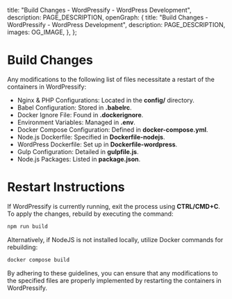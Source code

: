 
  title: "Build Changes - WordPressify - WordPress Development",
  description: PAGE_DESCRIPTION,
  openGraph: {
    title: "Build Changes - WordPressify - WordPress Development",
    description: PAGE_DESCRIPTION,
    images: OG_IMAGE,
  },
};

# Build Changes

Any modifications to the following list of files necessitate a restart of the containers in WordPressify:

- Nginx & PHP Configurations: Located in the **config/** directory.
- Babel Configuration: Stored in **.babelrc**.
- Docker Ignore File: Found in **.dockerignore**.
- Environment Variables: Managed in **.env**.
- Docker Compose Configuration: Defined in **docker-compose.yml**.
- Node.js Dockerfile: Specified in **Dockerfile-nodejs**.
- WordPress Dockerfile: Set up in **Dockerfile-wordpress**.
- Gulp Configuration: Detailed in **gulpfile.js**.
- Node.js Packages: Listed in **package.json**.

# Restart Instructions
If WordPressify is currently running, exit the process using **CTRL/CMD+C**. To apply the changes, rebuild by executing the command:

```bash
npm run build
```

Alternatively, if NodeJS is not installed locally, utilize Docker commands for rebuilding:

```bash
docker compose build
```

By adhering to these guidelines, you can ensure that any modifications to the specified files are properly implemented by restarting the containers in WordPressify.
